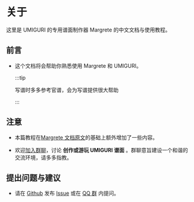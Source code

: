 # 关于

这里是 UMIGURI 的专用谱面制作器 Margrete 的中文文档与使用教程。

## 前言

- 这个文档将会帮助你熟悉使用 Margrete 和 UMIGURI。

  :::tip

    写谱时多多参考官谱，会为写谱提供很大帮助

  :::

## 注意

- 本篇教程在[Margrete 文档原文](https://margrete.inonote.jp/#/)的基础上额外增加了一些内容。

- 欢迎[加入群聊](http://qm.qq.com/cgi-bin/qm/qr?_wv=1027&k=vsMprVebJ4PS-PDhHOyga7c0TDdLKqDc&authKey=eCMiKDj2bPf446M2TsTz3X9ffjcJudpSsa%2B1oqnL%2BynjH3I1Zj3j54rLV%2B40dv%2B1&noverify=0&group_code=863841531")，讨论 **创作或游玩 UMIGURI 谱面** 。群聊意旨建设一个和谐的交流环境，请多多指教。

## 提出问题与建议

- 请在 [Github](https://github.com/Foahh/margrete-zh) 发布 [Issue](https://github.com/Foahh/margrete-zh/issues/new) 或在 [QQ 群](http://qm.qq.com/cgi-bin/qm/qr?_wv=1027&k=vsMprVebJ4PS-PDhHOyga7c0TDdLKqDc&authKey=eCMiKDj2bPf446M2TsTz3X9ffjcJudpSsa%2B1oqnL%2BynjH3I1Zj3j54rLV%2B40dv%2B1&noverify=0&group_code=863841531") 内提问。
